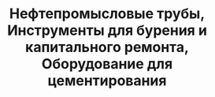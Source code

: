 ---
id: 2
title: "Нефтепромысловые трубы, Инструменты для бурения и капитального ремонта, Оборудование для цементирования"
image : "./tubulars-drilling-workover-tools-cementing-equipment.png"
ready: false
---
